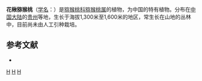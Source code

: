 {{Speciesbox 
| genus = Actinidia
| species = sorbifolia
| authority = [[梁畴芬|C. F. Liang]]
}}
'''花楸猕猴桃'''（[[学名|学名]]：{{lang|la|''Actinidia sorbifolia''}}）是[[猕猴桃科|猕猴桃科]][[猕猴桃属|猕猴桃属]]的植物，为中国的特有植物。分布在[[中国大陆|中国大陆]]的[[贵州|贵州]]等地，生长于海拔1,300米至1,600米的地区，常生长在山地的丛林中，目前尚未由人工引种栽培。

== 参考文献 ==
<div class="references-small">
* {{cite web| url =http://www.bioinfo.cn/db05/KmzwSpecies.php?action=view&id=405| title =花楸猕猴桃| work =《中国高等植物数据库全库》| publisher =中国科学院微生物研究所| author =昆明植物研究所| accessdate =2009-02-21| deadurl =yes| archiveurl =https://web.archive.org/web/20160305053818/http://www.bioinfo.cn/db05/KmzwSpecies.php?action=view&id=405| archivedate =2016-03-05}}
</div>
{{Taxonbar|from=Q15225002}}

[[Category:猕猴桃属|H]]
[[Category:中國特有植物|H]]
[[Category:贵州植物|H]]